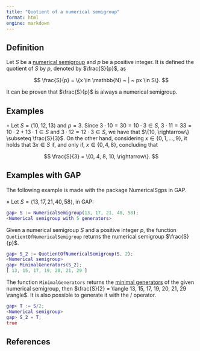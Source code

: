 ```yaml
---
title: "Quotient of a numerical semigroup"
format: html
engine: markdown
---
```


<!-- Numerical semigroups problem list -->

## Definition

Let $S$ be a [numerical semigroup](../Basic-concepts/Numerical-semigroup.qmd) and $p$ be a positive integer. It is defined the quotient of $S$ by $p$, denoted by $\frac{S}{p}$, as

$$
\frac{S}{p} = \{x \in \mathbb{N} ~ | ~ px \in S\}.
$$

It can be proven that $\frac{S}{p}$ is always a numerical semigroup.

## Examples

$\circ$ Let $S = \langle 10, 12, 13 \rangle$ and $p = 3$. Since $3 \cdot 10 = 30 = 10 \cdot 3 \in S$, $3 \cdot 11 = 33 = 10 \cdot 2 + 13 \cdot 1 \in S$ and $3 \cdot 12 = 12 \cdot 3 \in S$, we have that $\{10, \rightarrow\} \subseteq \frac{S}{3}$. On the other hand, considering $x \in \{0, 1, \ldots, 9\}$, it holds that $3x \in S$ if, and only if, $x \in \{0, 4, 8\}$, concluding that

$$
\frac{S}{3} = \{0, 4, 8, 10, \rightarrow\}.
$$

## Examples with GAP

The following example is made with the package NumericalSgps in GAP.

$\diamond$ Let $S = \langle 13, 17, 21, 40, 58 \rangle$, in GAP:

``` gap
gap> S := NumericalSemigroup(13, 17, 21, 40, 58);
<Numerical semigroup with 5 generators>
```

Given a numerical semigroup $S$ and a positive integer $p$, the function `QuotientOfNumericalSemigroup` returns the numerical semigroup $\frac{S}{p}$.

``` gap
gap> S_2 := QuotientOfNumericalSemigroup(S, 2);
<Numerical semigroup>
gap> MinimalGenerators(S_2);
[ 13, 15, 17, 19, 20, 21, 29 ]
```

The function `MinimalGenerators` returns the [minimal generators](../Basic-concepts/Minimal-set-of-generators.qmd) of the given numerical semigroup, then $\frac{S}{2} = \langle 13, 15, 17, 19, 20, 21, 29 \rangle$. It is also possible to generate it with the $/$ operator.

``` gap
gap> T := S/2;
<Numerical semigroup>
gap> S_2 = T;
true
```

## References
